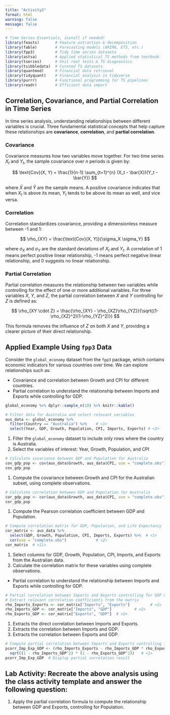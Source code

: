 ```yaml
---
title: "Activity2"
format: html
warning: false
message: false
---
```


```r
# Time Series Essentials, install if needed!
library(feasts)       # Feature extraction & decomposition
library(fable)        # Forecasting models (ARIMA, ETS, etc.)
library(fpp3)         # Tidy time series dataseta
library(astsa)        # Applied statistical TS methods from textbook
library(tseries)      # Unit root tests & TS diagnostics
library(tsibbledata)  # Curated TS datasets
library(quantmod)     # Financial data retrieval
library(tidyquant)    # Financial analysis in tidyverse
library(purrr)        # Functional programming for TS pipelines
library(readr)        # Efficient data import
```


## Correlation, Covariance, and Partial Correlation in Time Series

In time series analysis, understanding relationships between different variables is crucial. Three fundamental statistical concepts that help capture these relationships are **covariance**, **correlation**, and **partial correlation**.

### Covariance

Covariance measures how two variables move together. For two time series $X_t$ and $Y_t$, the sample covariance over $n$ periods is given by:

$$
\text{Cov}(X, Y) = \frac{1}{n-1} \sum_{t=1}^{n} (X_t - \bar{X})(Y_t - \bar{Y})
$$

where $\bar{X}$ and $\bar{Y}$ are the sample means. A positive covariance indicates that when $X_t$ is above its mean, $Y_t$ tends to be above its mean as well, and vice versa.

### Correlation

Correlation standardizes covariance, providing a dimensionless measure between -1 and 1:

$$
\rho_{XY} = \frac{\text{Cov}(X, Y)}{\sigma_X \sigma_Y}
$$

where $\sigma_X$ and $\sigma_Y$ are the standard deviations of $X_t$ and $Y_t$. A correlation of 1 means perfect positive linear relationship, -1 means perfect negative linear relationship, and 0 suggests no linear relationship.

### Partial Correlation

Partial correlation measures the relationship between two variables while controlling for the effect of one or more additional variables. For three variables $X$, $Y$, and $Z$, the partial correlation between $X$ and $Y$ controlling for $Z$ is defined as:

$$
\rho_{XY \cdot Z} = \frac{\rho_{XY} - \rho_{XZ}\rho_{YZ}}{\sqrt{(1-\rho_{XZ}^2)(1-\rho_{YZ}^2)}}
$$

This formula removes the influence of $Z$ on both $X$ and $Y$, providing a clearer picture of their direct relationship.



## Applied Example Using `fpp3` Data

Consider the `global_economy` dataset from the `fpp3` package, which contains economic indicators for various countries over time. We can explore relationships such as:

- Covariance and correlation between Growth and CPI for different countries.
- Partial correlation to understand the relationship between Imports and Exports while controlling for GDP.


```r
global_economy %>% dplyr::sample_n(10) %>% knitr::kable()
```


```r
# Filter data for Australia and select relevant variables
aus_data <- global_economy %>%
  filter(Country == "Australia") %>%    # <1>
  select(Year, GDP, Growth, Population, CPI, Imports, Exports) # <2>
```

1. Filter the `global_economy` dataset to include only rows where the country is Australia.
2. Select the variables of interest: Year, Growth, Population, and CPI



```r
# Calculate covariance between GDP and Population for Australia
cov_gdp_pop <- cov(aus_data$Growth, aus_data$CPI, use = "complete.obs")  # <1>
cov_gdp_pop  
```

1. Compute the covariance between Growth and CPI for the Australian subset, using complete observations.

```r
# Calculate correlation between GDP and Population for Australia
cor_gdp_pop <- cor(aus_data$Growth, aus_data$CPI, use = "complete.obs")  # <1>
cor_gdp_pop  
```

1. Compute the Pearson correlation coefficient between GDP and Population.

```r
# Compute correlation matrix for GDP, Population, and Life Expectancy
cor_matrix <- aus_data %>%
  select(GDP, Growth, Population, CPI, Imports, Exports) %>%  # <1>
  cor(use = "complete.obs")             # <2>
cor_matrix  # <11>
```

1. Select columns for GDP, Growth, Population, CPI, Imports, and Exports from the Australian data.
2. Calculate the correlation matrix for these variables using complete observations.

- Partial correlation to understand the relationship between Imports and Exports while controlling for GDP.

```r
# Partial correlation between Imports and Exports controlling for GDP manually
# Extract relevant correlation coefficients from the matrix
rho_Imports_Exports <- cor_matrix["Imports", "Exports"]         # <1>
rho_Imports_GDP <- cor_matrix["Imports", "GDP"]          # <2>
rho_Exports_GDP <- cor_matrix["Exports", "GDP"]  # <3>
```

1. Extracts the direct correlation between Imports and Exports.
2. Extracts the correlation between Imports and GDP.
3. Extracts the correlation between Exports and GDP.

```r
# Compute partial correlation between Imports and Exports controlling for GDP
pcorr_Imp_Exp_GDP <- (rho_Imports_Exports - rho_Imports_GDP * rho_Exports_GDP) /
  sqrt((1 - rho_Imports_GDP^2) * (1 - rho_Exports_GDP^2))   # <1> 
pcorr_Imp_Exp_GDP  # Display partial correlation result
```

## Lab Activity: Recreate the above analysis using the class activity template and answer the following question:

1. Apply the partial correlation formula to compute the relationship between GDP and Exports, controlling for Population.
